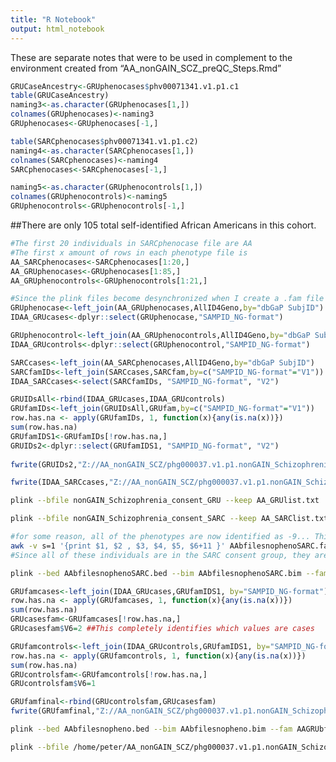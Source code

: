 ---
title: "R Notebook"
output: html_notebook
---
These are separate notes that were to be used in complement to the environment created from "AA_nonGAIN_SCZ_preQC_Steps.Rmd"

```{r}
GRUCaseAncestry<-GRUphenocases$phv00071341.v1.p1.c1
table(GRUCaseAncestry)
naming3<-as.character(GRUphenocases[1,])
colnames(GRUphenocases)<-naming3
GRUphenocases<-GRUphenocases[-1,]

table(SARCphenocases$phv00071341.v1.p1.c2)
naming4<-as.character(SARCphenocases[1,])
colnames(SARCphenocases)<-naming4
SARCphenocases<-SARCphenocases[-1,]

naming5<-as.character(GRUphenocontrols[1,])
colnames(GRUphenocontrols)<-naming5
GRUphenocontrols<-GRUphenocontrols[-1,]
```
##There are only 105 total self-identified African Americans in this cohort.

```{r}
#The first 20 individuals in SARCphenocase file are AA
#The first x amount of rows in each phenotype file is 
AA_SARCphenocases<-SARCphenocases[1:20,]
AA_GRUphenocases<-GRUphenocases[1:85,]
AA_GRUphenocontrols<-GRUphenocontrols[1:21,]
```


```{r}
#Since the plink files become desynchronized when I create a .fam file from R of different individuals.  I am making a list of AA individuals to "keep" in plink.
GRUphenocase<-left_join(AA_GRUphenocases,AllID4Geno,by="dbGaP SubjID")
IDAA_GRUcases<-dplyr::select(GRUphenocase,"SAMPID_NG-format")

GRUphenocontrol<-left_join(AA_GRUphenocontrols,AllID4Geno,by="dbGaP SubjID")
IDAA_GRUcontrols<-dplyr::select(GRUphenocontrol,"SAMPID_NG-format")

SARCcases<-left_join(AA_SARCphenocases,AllID4Geno,by="dbGaP SubjID")
SARCfamIDs<-left_join(SARCcases,SARCfam,by=c("SAMPID_NG-format"="V1"))
IDAA_SARCcases<-select(SARCfamIDs, "SAMPID_NG-format", "V2")

GRUIDsAll<-rbind(IDAA_GRUcases,IDAA_GRUcontrols)
GRUfamIDs<-left_join(GRUIDsAll,GRUfam,by=c("SAMPID_NG-format"="V1"))
row.has.na <- apply(GRUfamIDs, 1, function(x){any(is.na(x))})
sum(row.has.na)
GRUfamIDS1<-GRUfamIDs[!row.has.na,]
GRUIDs2<-dplyr::select(GRUfamIDS1, "SAMPID_NG-format", "V2")
                       
fwrite(GRUIDs2,"Z://AA_nonGAIN_SCZ/phg000037.v1.p1.nonGAIN_Schizophrenia.matrixfmt.c1.GRU/AA_GRUlist.txt",col.names = F,row.names = F, sep = " ",quote = F)

fwrite(IDAA_SARCcases,"Z://AA_nonGAIN_SCZ/phg000037.v1.p1.nonGAIN_Schizophrenia.matrixfmt.c2.SARC/AA_SARClist.txt",col.names = F,row.names = F, sep=" ", quote= F)

```
                    
                    
```{bash}
plink --bfile nonGAIN_Schizophrenia_consent_GRU --keep AA_GRUlist.txt  --make-bed --out AAbfilesnopheno

plink --bfile nonGAIN_Schizophrenia_consent_SARC --keep AA_SARClist.txt  --make-bed --out AAbfilesnophenoSARC
```

```{bash}
#for some reason, all of the phenotypes are now identified as -9... This does not make too much sense so I am going to try to change this
awk -v s=1 '{print $1, $2 , $3, $4, $5, $6+11 }' AAbfilesnophenoSARC.fam > AAbfilesWphenoSARC.fam
#Since all of these individuals are in the SARC consent group, they are all cases.  I can just make their phenotype 2

plink --bed AAbfilesnophenoSARC.bed --bim AAbfilesnophenoSARC.bim --fam AAbfilesWphenoSARC.fam --make-bed --out AAbfilesWphenoSARC1
```


```{r}

GRUfamcases<-left_join(IDAA_GRUcases,GRUfamIDS1, by="SAMPID_NG-format")
row.has.na <- apply(GRUfamcases, 1, function(x){any(is.na(x))})
sum(row.has.na)
GRUcasesfam<-GRUfamcases[!row.has.na,]
GRUcasesfam$V6=2 ##This completely identifies which values are cases

GRUfamcontrols<-left_join(IDAA_GRUcontrols,GRUfamIDS1, by="SAMPID_NG-format")
row.has.na <- apply(GRUfamcontrols, 1, function(x){any(is.na(x))})
sum(row.has.na)
GRUcontrolsfam<-GRUfamcontrols[!row.has.na,]
GRUcontrolsfam$V6=1

GRUfamfinal<-rbind(GRUcontrolsfam,GRUcasesfam)
fwrite(GRUfamfinal,"Z://AA_nonGAIN_SCZ/phg000037.v1.p1.nonGAIN_Schizophrenia.matrixfmt.c1.GRU/AAGRUbfilesWpheno.fam",row.names = F, col.names = F, sep = " ",quote = F)
```

```{bash}
plink --bed AAbfilesnopheno.bed --bim AAbfilesnopheno.bim --fam AAGRUbfilesWpheno.fam --make-bed --out AAbfilesWphenoGRU

plink --bfile /home/peter/AA_nonGAIN_SCZ/phg000037.v1.p1.nonGAIN_Schizophrenia.matrixfmt.c2.SARC/AAbfilesWphenoSARC1 --bmerge /home/peter/AA_nonGAIN_SCZ/phg000037.v1.p1.nonGAIN_Schizophrenia.matrixfmt.c1.GRU/AAbfilesWphenoGRU  --make-bed --out/home/peter/AA_nonGAIN_SCZ/QCSteps/AAnonGAIN_SCZ_start
```
